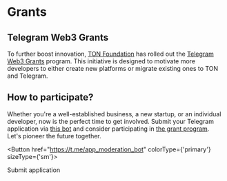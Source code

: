 
# Grants

## Telegram Web3 Grants

To further boost innovation, [TON Foundation](https://ton.foundation/en) has rolled out the [Telegram Web3 Grants](http://t.me/toncoin/991) program. This initiative is designed to motivate more developers to either create new platforms or migrate existing ones to TON and Telegram.

## How to participate?

Whether you're a well-established business, a new startup, or an individual developer, now is the perfect time to get involved. Submit your Telegram application via [this bot](https://t.me/app_moderation_bot) and consider participating in [the grant program](https://t.me/trendingapps/33). Let's pioneer the future together.

<Button href="https://t.me/app_moderation_bot" colorType={'primary'} sizeType={'sm'}>

Submit application

</Button>
